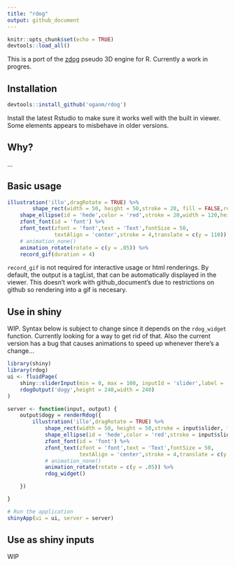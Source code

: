 ```yaml
---
title: "rdog"
output: github_document
---
```


```r
knitr::opts_chunk$set(echo = TRUE)
devtools::load_all()
```

This is a port of the [zdog](https://zzz.dog/) pseudo 3D engine for R.
Currently a work in progres.

## Installation

``` r
devtools::install_github('oganm/rdog')
```

Install the latest Rstudio to make sure it works well with the built in
viewer. Some elements appears to misbehave in older versions.

## Why?

…

## Basic usage

``` r
illustration('illo',dragRotate = TRUE) %>% 
        shape_rect(width = 50, height = 50,stroke = 20, fill = FALSE,rotate = c(z=tau/8)) %>% 
    shape_ellipse(id = 'hede',color = 'red',stroke = 20,width = 120,height = 120,fill = FALSE) %>%
    zfont_font(id = 'font') %>% 
    zfont_text(zfont = 'font',text = 'Text',fontSize = 50,
               textAlign = 'center',stroke = 4,translate = c(y = 110)) %>%
    # animation_none()
    animation_rotate(rotate = c(y = .05)) %>% 
    record_gif(duration = 4)
```


`record_gif` is not required for interactive usage or html renderings. By default, the
output is a tagList, that can be automatically displayed in the viewer. This doesn't work
with github_document's due to restrictions on github so rendering into a gif is necesary.

## Use in shiny

WIP. Syntax below is subject to change since it depends on the `rdog_widget` function. Currently
looking for a way to get rid of that. Also the current version has a bug that causes animations
to speed up whenever there's a change...

```r
library(shiny)
library(rdog)
ui <- fluidPage(
    shiny::sliderInput(min = 0, max = 100, inputId = 'slider',label = '',value = 20),
    rdogOutput('dogy',height = 240,width = 240)
)

server <- function(input, output) {
    output$dogy = renderRdog({
        illustration('illo',dragRotate = TRUE) %>%
            shape_rect(width = 50, height = 50,stroke = input$slider, fill = FALSE,rotate = c(z=tau/8)) %>%
            shape_ellipse(id = 'hede',color = 'red',stroke = input$slider,width = 120,height = 120,fill = FALSE) %>%
            zfont_font(id = 'font') %>%
            zfont_text(zfont = 'font',text = 'Text',fontSize = 50,
                       textAlign = 'center',stroke = 4,translate = c(y = 110)) %>%
            # animation_none()
            animation_rotate(rotate = c(y = .05)) %>%
            rdog_widget()

    })

}

# Run the application
shinyApp(ui = ui, server = server)
```

<!--
Currently the shiny syntax is a little non-standard and it's likely to change. As 
shown in the example below, one has to use `rdogOutput` on the UI code like a regular
shiny UI element, however, instead of using a function like `renderRdog`, instead we
create the rdog illusration inside an `observe` code block and pass the output to
`make_shiny`.


```r
library(shiny)
library(rdog)
ui <- fluidPage(
    shiny::sliderInput(min = 0, max = 100, inputId = 'slider',label = '',value = 20),

    rdogOutput(id = 'canv')
)

server <- function(input, output) {
   observe({
        illustration(id = 'canv') %>%
            shape_ellipse(id = 'hede',color = 'red',stroke = input$slider,width = 120,height = 120,fill = FALSE) %>%
            animation_none() %>%
            make_shiny()
    })

}

shinyApp(ui = ui, server = server)

```
-->

## Use as shiny inputs

WIP
